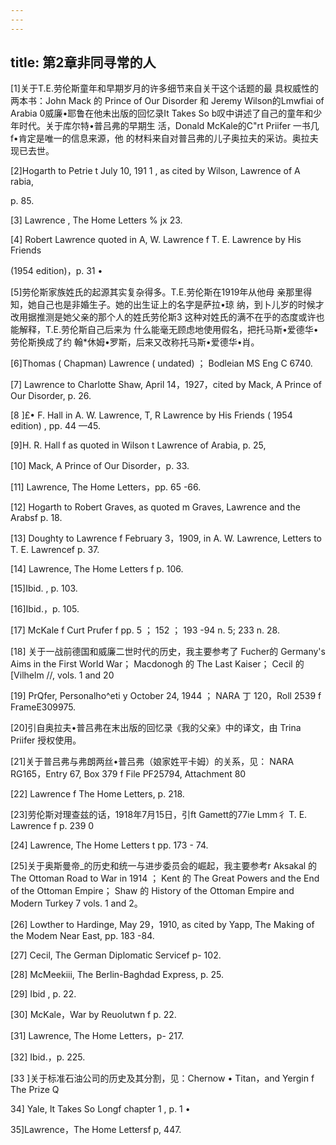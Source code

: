 ```yaml
---
---
---
```

title: 第2章非同寻常的人
---




[1]关于T.E.劳伦斯童年和早期岁月的许多细节来自关干这个话题的最 具权威性的两本书：John Mack 的 Prince of Our Disorder 和 Jeremy Wilson的Lmwfiai of Arabia 0威廉•耶鲁在他未出版的回忆录It Takes So b叹中讲述了自己的童年和少年时代。关于库尔特•普吕弗的早期生 活，Donald McKale的C"rt Priifer 一书几f•肯定是唯一的信息来源，他 的材料来自对普吕弗的儿子奥拉夫的采访。奥拉夫现已去世。

[2]Hogarth to Petrie t July 10, 191 1 , as cited by Wilson, Lawrence of A rabia,

p. 85.

[3] Lawrence , The Home Letters % jx 23.

[4] Robert Lawrence quoted in A, W. Lawrence f T. E. Lawrence by His Friends

(1954 edition)，p. 31 •

[5]劳伦斯家族姓氏的起源其实复杂得多。T.E.劳伦斯在1919年从他母 亲那里得知，她自己也是非婚生子。她的出生证上的名字是萨拉•琼 纳，到卜儿岁的时候才改用据推测是她父亲的那个人的姓氏劳伦斯3 这种对姓氏的满不在乎的态度或许也能解释，T.E.劳伦斯自己后来为 什么能毫无顾虑地使用假名，把托马斯•爱德华•劳伦斯换成了约 翰*休姆•罗斯，后来又改称托马斯•爱德华•肖。

[6]Thomas ( Chapman) Lawrence ( undated) ； Bodleian MS Eng C 6740.

[7] Lawrence to Charlotte Shaw, April 14，1927，cited by Mack, A Prince of Our Disorder, p. 26.

[8 ]£• F. Hall in A. W. Lawrence, T, R Lawrence by His Friends ( 1954 edition) , pp. 44 —45.

[9]H. R. Hall f as quoted in Wilson t Lawrence of Arabia, p. 25,

[10] Mack, A Prince of Our Disorder，p. 33.

[11] Lawrence, The Home Letters，pp. 65 -66.

[12] Hogarth to Robert Graves, as quoted m Graves, Lawrence and the Arabsf p. 18.

[13] Doughty to Lawrence f February 3，1909, in A. W. Lawrence, Letters to T. E. Lawrencef p. 37.

[14] Lawrence, The Home Letters f p. 106.

[15]Ibid. , p. 103.

[16]Ibid.，p. 105.

[17] McKale f Curt Prufer f pp. 5 ； 152 ； 193 -94 n. 5; 233 n. 28.

[18] 关于一战前德国和威廉二世时代的历史，我主要参考了 Fucher的 Germany's Aims in the First World War； Macdonogh 的 The Last Kaiser； Cecil 的[Vilhelm //, vols. 1 and 20

[19] PrQfer, Personalho^eti y October 24, 1944 ； NARA 丁 120，Roll 2539 f FrameE309975.

[20]引自奥拉夫•普吕弗在末出版的回忆录《我的父亲》中的译文，由 Trina Priifer 授权使用。

[21]关于普吕弗与弗朗两丝•普吕弗（娘家姓平卡姆）的关系，见： NARA RG165，Entry 67, Box 379 f File PF25794, Attachment 80

[22] Lawrence f The Home Letters, p. 218.

[23]劳伦斯对理查兹的话，1918年7月15日，引ft Gamett的77ie Lmm彳 T. E. Lawrence f p. 239 0

[24] Lawrence, The Home Letters t pp. 173 - 74.

[25]关于奥斯曼帝_的历史和统一与进步委员会的崛起，我主要参考r Aksakal 的 The Ottoman Road to War in 1914 ； Kent 的 The Great Powers and the End of the Ottoman Empire； Shaw 的 History of the Ottoman Empire and Modern Turkey 7 vols. 1 and 2。

[26] Lowther to Hardinge, May 29，1910, as cited by Yapp, The Making of the Modem Near East, pp. 183 -84.

[27] Cecil, The German Diplomatic Servicef p- 102.

[28] McMeekiii, The Berlin-Baghdad Express, p. 25.

[29] Ibid , p. 22.

[30] McKale，War by Reuolutwn f p. 22.

[31] Lawrence, The Home Letters，p- 217.

[32] Ibid.，p. 225.

[33 ]关于标准石油公司的历史及其分割，见：Chernow • Titan，and Yergin f The Prize Q

34] Yale, It Takes So Longf chapter 1 , p. 1 •

35]Lawrence，The Home Lettersf p, 447.